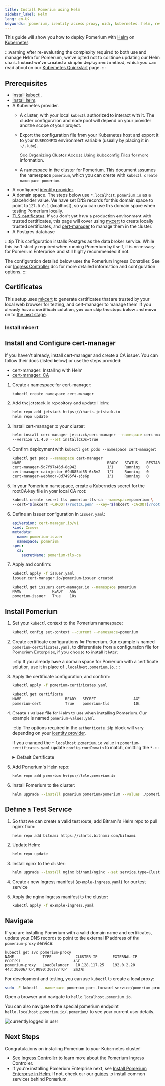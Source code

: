 ```yaml
---
title: Install Pomerium using Helm
sidebar_label: Helm
lang: en-US
keywords: [pomerium, identity access proxy, oidc, kubernetes, helm, reverse proxy, ingress controller]
---
```



This guide will show you how to deploy Pomerium with [Helm] on [Kubernetes].

:::warning
After re-evaluating the complexity required to both use and manage Helm for Pomerium, we've opted not to continue updating our Helm chart. Instead we've created a simpler deployment method, which you can read about on our [Kubernetes Quickstart](/docs/k8s/quickstart) page.
:::

## Prerequisites

- [Install kubectl].
- [Install helm].
- A Kubernetes provider.
  - A cluster, with your local `kubectl` authorized to interact with it. The cluster configuration and node pool will depend on your provider and the scope of your project.
  - Export the configuration file from your Kubernetes host and export it to your `KUBECONFIG` environment variable (usually by placing it in `~/.kube`).

    See [Organizing Cluster Access Using kubeconfig Files] for more information.
  - A namespace in the cluster for Pomerium. This document assumes the namespace `pomerium`, which you can create with `kubectl create namespace pomerium`.
- A configured [identity provider].
- A domain space. The steps below use `*.localhost.pomerium.io` as a placeholder value. We have set DNS records for this domain space to point to `127.0.0.1` (localhost), so you can use this domain space when testing Pomerium locally.
- [TLS certificates]. If you don't yet have a production environment with trusted certificates, this page will cover using [mkcert] to create locally trusted certificates, and [cert-manager] to manage them in the cluster.
- A Postgres database.

:::tip
This configuration installs Postgres as the data broker service. While this isn't strictly required when running Pomerium by itself, it is necessary for Pomerium Enterprise, and still highly recommended if not.

The configuration detailed below uses the Pomerium Ingress Controller. See our [Ingress Controller] doc for more detailed information and configuration options.
:::

## Certificates

This setup uses [mkcert] to generate certificates that are trusted by your local web browser for testing, and cert-manager to manage them. If you already have a certificate solution, you can skip the steps below and move on to [the next stage](#install-pomerium).

### Install mkcert

<InstallMkcert/>

## Install and Configure cert-manager

If you haven't already, install cert-manager and create a CA issuer. You can follow their docs (listed below) or use the steps provided:

- [cert-manager: Installing with Helm]
- [cert-manager: CA]

1. Create a namespace for cert-manager:

   ```bash
   kubectl create namespace cert-manager
   ```

1. Add the jetstack.io repository and update Helm:

   ```bash
   helm repo add jetstack https://charts.jetstack.io
   helm repo update
   ```

1. Install cert-manager to your cluster:

   ```bash
   helm install cert-manager jetstack/cert-manager --namespace cert-manager --create-namespace \
   --version v1.4.0 --set installCRDs=true
   ```

1. Confirm deployment with `kubectl get pods --namespace cert-manager`:

    ```bash {1}
    kubectl get pods --namespace cert-manager
    NAME                                       READY   STATUS    RESTARTS   AGE
    cert-manager-5d7f97b46d-8g942              1/1     Running   0          33s
    cert-manager-cainjector-69d885bf55-6x5v2   1/1     Running   0          33s
    cert-manager-webhook-8d7495f4-s5s6p        1/1     Running   0          33s
    ```

1. In your Pomerium namespace, create a Kubernetes secret for the rootCA-key file in your local CA root:

   ```bash
   kubectl create secret tls pomerium-tls-ca --namespace=pomerium \
   --cert="$(mkcert -CAROOT)/rootCA.pem" --key="$(mkcert -CAROOT)/rootCA-key.pem"
   ```

1. Define an Issuer configuration in `issuer.yaml`:

   ```yaml
   apiVersion: cert-manager.io/v1
   kind: Issuer
   metadata:
     name: pomerium-issuer
     namespace: pomerium
   spec:
     ca:
       secretName: pomerium-tls-ca
   ```

1. Apply and confirm:

   ```bash {1}
   kubectl apply -f issuer.yaml
   issuer.cert-manager.io/pomerium-issuer created

   kubectl get issuers.cert-manager.io --namespace pomerium
   NAME              READY   AGE
   pomerium-issuer   True    10s
   ```

## Install Pomerium

1. Set your `kubectl` context to the Pomerium namespace:

   ```bash
   kubectl config set-context --current --namespace=pomerium
   ```

1. Create certificate configurations for Pomerium. Our example is named `pomerium-certificates.yaml`, to differentiate from a configuration file for Pomerium Enterprise, if you choose to install it later:

   <PomeriumCerts/>

   :::tip
   If you already have a domain space for Pomerium with a certificate solution, use it in place of `.localhost.pomerium.io`.
   :::

1. Apply the certificate configuration, and confirm:

   ```bash
   kubectl apply -f pomerium-certificates.yaml
   ```

   ```bash {1}
   kubectl get certificate
   NAME                    READY   SECRET                 AGE
   pomerium-cert           True    pomerium-tls           10s
   ```

1. Create a values file for Helm to use when installing Pomerium. Our example is named `pomerium-values.yaml`.

   <PomeriumValues/>

   :::tip
   The options required in the `authenticate.idp` block will vary depending on your [identity provider].

   If you changed the `*.localhost.pomerium.io` value in `pomerium-certificates.yaml` update `config.rootDomain` to match, omitting the `*`.
   :::

   <details>
      <summary>Default Certificate</summary>
      <div>
      If you're using a single wildcard certificate for all routes managed by Pomerium, you can set it in an annotation for the ingress controller.

      Add a block defining the default certificate to `pomerium-values.yaml`:

      ```yaml
      ingressController:
      ingressClassResource:
         defaultCertSecret: 'namespace/certSecretName'
      ```

      Now when defining ingresses you need not specify individual certificates, as documented in our example service below.

      </div>
   </details>

1. Add Pomerium's Helm repo:

   ```bash
   helm repo add pomerium https://helm.pomerium.io
   ```

1. Install Pomerium to the cluster:

   ```bash
   helm upgrade --install pomerium pomerium/pomerium --values ./pomerium-values.yaml
   ```

## Define a Test Service

1. So that we can create a valid test route, add Bitnami's Helm repo to pull nginx from:

   ```bash
   helm repo add bitnami https://charts.bitnami.com/bitnami
   ```

1. Update Helm:

   ```bash
   helm repo update
   ```

1. Install nginx to the cluster:

   ```bash
   helm upgrade --install nginx bitnami/nginx --set service.type=ClusterIP
   ```

1. Create a new Ingress manifest (`example-ingress.yaml`) for our test service:

   <ExampleIngress/>

1. Apply the nginx Ingress manifest to the cluster:

   ```bash
   kubectl apply -f example-ingress.yaml
   ```

## Navigate

If you are installing Pomerium with a valid domain name and certificates, update your DNS records to point to the external IP address of the `pomerium-proxy` service:

```none {1}
kubectl get svc pomerium-proxy
NAME             TYPE           CLUSTER-IP       EXTERNAL-IP      PORT(S)                        AGE
pomerium-proxy   LoadBalancer   10.128.117.25    192.0.2.20       443:30006/TCP,9090:30707/TCP   2m37s
```

For development and testing, you can use `kubectl` to create a local proxy:

```bash
sudo -E kubectl --namespace pomerium port-forward service/pomerium-proxy 443:443
```

Open a browser and navigate to `hello.localhost.pomerium.io`.

You can also navigate to the special pomerium endpoint `hello.localhost.pomerium.io/.pomerium/` to see your current user details.

![currently logged in user](./img/logged-in-as.png)

## Next Steps

Congratulations on installing Pomerium to your Kubernetes cluster!

- See [Ingress Controller] to learn more about the Pomerium Ingress Controller.
- If you're installing Pomerium Enterprise next, see [Install Pomerium Enterprise in Helm]. If not, check our our [guides](/docs/guides) to install common services behind Pomerium.

[cert-manager]: https://cert-manager.io/docs/
[cert-manager: CA]: https://cert-manager.io/docs/configuration/ca/
[cert-manager: Installing with Helm]: https://cert-manager.io/docs/installation/kubernetes/#installing-with-helm
[Helm]: https://helm.sh
[Install helm]: https://helm.sh/docs/using_helm/
[identity provider]: /docs/identity-providers
[Ingress Controller]: /docs/k8s/ingress.md
[Install Pomerium Enterprise in Helm]: /docs/enterprise/install/helm
[Install kubectl]: https://kubernetes.io/docs/tasks/tools/install-kubectl/
[Kubernetes]: https://kubernetes.io
[mkcert]: https://github.com/FiloSottile/mkcert
[Organizing Cluster Access Using kubeconfig Files]: https://kubernetes.io/docs/concepts/configuration/organize-cluster-access-kubeconfig/
[tls certificates]: ../topics/certificates
